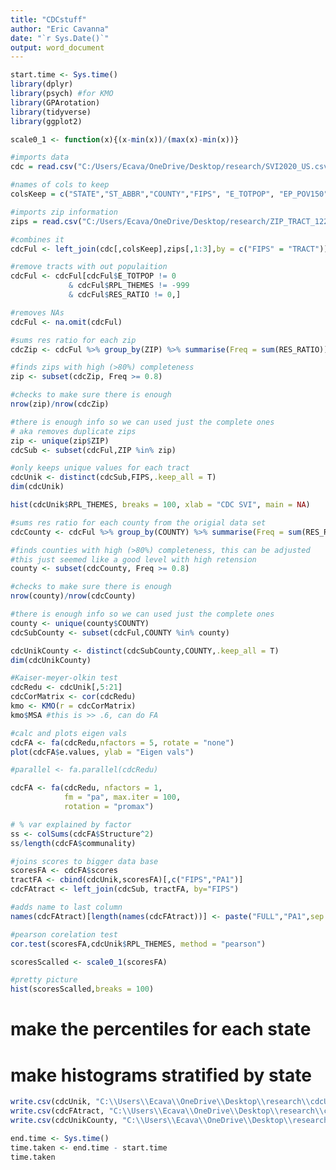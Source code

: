 ```yaml
---
title: "CDCstuff"
author: "Eric Cavanna"
date: "`r Sys.Date()`"
output: word_document
---
```


```r
start.time <- Sys.time()
library(dplyr)
library(psych) #for KMO
library(GPArotation)
library(tidyverse)
library(ggplot2)

scale0_1 <- function(x){(x-min(x))/(max(x)-min(x))}
```


```r
#imports data
cdc = read.csv("C:/Users/Ecava/OneDrive/Desktop/research/SVI2020_US.csv", header = TRUE)

#names of cols to keep
colsKeep = c("STATE","ST_ABBR","COUNTY","FIPS", "E_TOTPOP", "EP_POV150", "EP_UNEMP", "EP_HBURD","EP_NOHSDP", "EP_UNINSUR", "EP_AGE65", "EP_AGE17",  "EP_DISABL", "EP_SNGPNT", "EP_LIMENG","EP_MINRTY", "EP_MUNIT", "EP_MOBILE","EP_CROWD",  "EP_NOVEH","EP_GROUPQ","RPL_THEMES")

#imports zip information
zips = read.csv("C:/Users/Ecava/OneDrive/Desktop/research/ZIP_TRACT_122020.csv", header = TRUE)

#combines it
cdcFul <- left_join(cdc[,colsKeep],zips[,1:3],by = c("FIPS" = "TRACT"))
```

```r
#remove tracts with out populaition
cdcFul <- cdcFul[cdcFul$E_TOTPOP != 0 
             & cdcFul$RPL_THEMES != -999
             & cdcFul$RES_RATIO != 0,]

#removes NAs
cdcFul <- na.omit(cdcFul)
```

```r
#sums res ratio for each zip
cdcZip <- cdcFul %>% group_by(ZIP) %>% summarise(Freq = sum(RES_RATIO))

#finds zips with high (>80%) completeness
zip <- subset(cdcZip, Freq >= 0.8)

#checks to make sure there is enough
nrow(zip)/nrow(cdcZip)

#there is enough info so we can used just the complete ones
# aka removes duplicate zips
zip <- unique(zip$ZIP)
cdcSub <- subset(cdcFul,ZIP %in% zip)

#only keeps unique values for each tract
cdcUnik <- distinct(cdcSub,FIPS,.keep_all = T)
dim(cdcUnik)

hist(cdcUnik$RPL_THEMES, breaks = 100, xlab = "CDC SVI", main = NA)
```

```r
#sums res ratio for each county from the origial data set
cdcCounty <- cdcFul %>% group_by(COUNTY) %>% summarise(Freq = sum(RES_RATIO))

#finds counties with high (>80%) completeness, this can be adjusted
#this just seemed like a good level with high retension
county <- subset(cdcCounty, Freq >= 0.8)

#checks to make sure there is enough
nrow(county)/nrow(cdcCounty)

#there is enough info so we can used just the complete ones
county <- unique(county$COUNTY)
cdcSubCounty <- subset(cdcFul,COUNTY %in% county)

cdcUnikCounty <- distinct(cdcSubCounty,COUNTY,.keep_all = T)
dim(cdcUnikCounty)
```


```r
#Kaiser-meyer-olkin test
cdcRedu <- cdcUnik[,5:21]
cdcCorMatrix <- cor(cdcRedu)
kmo <- KMO(r = cdcCorMatrix)
kmo$MSA #this is >> .6, can do FA

#calc and plots eigen vals
cdcFA <- fa(cdcRedu,nfactors = 5, rotate = "none")
plot(cdcFA$e.values, ylab = "Eigen vals")

#parallel <- fa.parallel(cdcRedu)
```

```r
cdcFA <- fa(cdcRedu, nfactors = 1,
            fm = "pa", max.iter = 100,
            rotation = "promax")

# % var explained by factor
ss <- colSums(cdcFA$Structure^2)
ss/length(cdcFA$communality)

#joins scores to bigger data base
scoresFA <- cdcFA$scores
tractFA <- cbind(cdcUnik,scoresFA)[,c("FIPS","PA1")]
cdcFAtract <- left_join(cdcSub, tractFA, by="FIPS")

#adds name to last column
names(cdcFAtract)[length(names(cdcFAtract))] <- paste("FULL","PA1",sep = "_")

#pearson corelation test
cor.test(scoresFA,cdcUnik$RPL_THEMES, method = "pearson")

scoresScalled <- scale0_1(scoresFA)

#pretty picture
hist(scoresScalled,breaks = 100)
```


# make the percentiles for each state
# make histograms stratified by state

```r
write.csv(cdcUnik, "C:\\Users\\Ecava\\OneDrive\\Desktop\\research\\cdcUnik.csv", row.names=FALSE)
write.csv(cdcFAtract, "C:\\Users\\Ecava\\OneDrive\\Desktop\\research\\cdcFAtract.csv", row.names=FALSE)
write.csv(cdcUnikCounty, "C:\\Users\\Ecava\\OneDrive\\Desktop\\research\\cdcUnikCounty.csv", row.names=FALSE)
```

```r
end.time <- Sys.time()
time.taken <- end.time - start.time
time.taken
```
